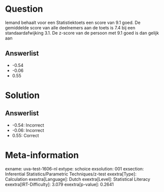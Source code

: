 Question
========

Iemand behaalt voor een Statistiektoets een score van 9.1 goed. De
gemiddelde score van alle deelnemers aan de toets is 7.4 bij een
standaardafwijking 3.1. De z-score van de persoon met 9.1 goed is dan
gelijk aan

Answerlist
----------

* -0.54
* -0.06
* 0.55

Solution
========

Answerlist
----------

* -0.54: Incorrect
* -0.06: Incorrect
* 0.55: Correct

Meta-information
================
exname: uva-test-1606-nl
extype: schoice
exsolution: 001
exsection: Inferential Statistics/Parametric Techniques/z-test
exextra[Type]: Calculation
exextra[Language]: Dutch
exextra[Level]: Statistical Literacy
exextra[IRT-Difficulty]: 3.079
exextra[p-value]: 0.2641
